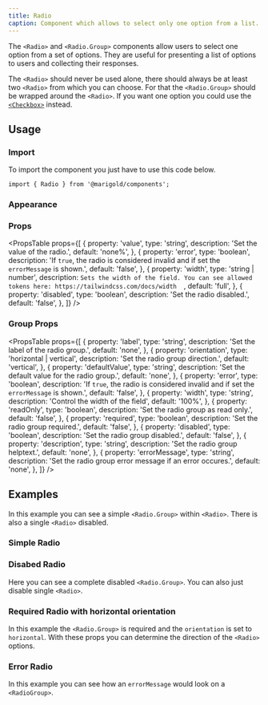 ```yaml
---
title: Radio
caption: Component which allows to select only one option from a list.
---
```


The `<Radio>` and `<Radio.Group>` components allow users to select one option from a set of options. They are useful for presenting a list of options to users and collecting their responses.

The `<Radio>` should never be used alone, there should always be at least two `<Radio>` from which you can choose. For that the `<Radio.Group>` should be wrapped around the `<Radio>`. If you want one option you could use the [`<Checkbox>`](/components/checkbox/) instead.

## Usage

### Import

To import the component you just have to use this code below.

```tsx onlyCode
import { Radio } from '@marigold/components';
```

### Appearance

<AppearanceTable component={title} />

### Props

<PropsTable
  props={[
    {
      property: 'value',
      type: 'string',
      description: 'Set the value of the radio.',
      default: 'none%',
    },
    {
      property: 'error',
      type: 'boolean',
      description:
        'If `true`, the radio is considered invalid and if set the `errorMessage` is shown.',
      default: 'false',
    },
    {
      property: 'width',
      type: 'string | number',
      description: `Sets the width of the field. You can see allowed tokens here: https://tailwindcss.com/docs/width  `,
      default: 'full',
    },
    {
      property: 'disabled',
      type: 'boolean',
      description: 'Set the radio disabled.',
      default: 'false',
    },
  ]}
/>

### Group Props

<PropsTable
  props={[
    {
      property: 'label',
      type: 'string',
      description: 'Set the label of the radio group.',
      default: 'none',
    },
    {
      property: 'orientation',
      type: 'horizontal | vertical',
      description: 'Set the radio group direction.',
      default: 'vertical',
    },
    {
      property: 'defaultValue',
      type: 'string',
      description: 'Set the default value for the radio group.',
      default: 'none',
    },
    {
      property: 'error',
      type: 'boolean',
      description:
        'If `true`, the radio is considered invalid and if set the `errorMessage` is shown.',
      default: 'false',
    },
    {
      property: 'width',
      type: 'string',
      description: 'Control the width of the field',
      default: '100%',
    },
    {
      property: 'readOnly',
      type: 'boolean',
      description: 'Set the radio group as read only.',
      default: 'false',
    },
    {
      property: 'required',
      type: 'boolean',
      description: 'Set the radio group required.',
      default: 'false',
    },
    {
      property: 'disabled',
      type: 'boolean',
      description: 'Set the radio group disabled.',
      default: 'false',
    },
    {
      property: 'description',
      type: 'string',
      description: 'Set the radio group helptext.',
      default: 'none',
    },
    {
      property: 'errorMessage',
      type: 'string',
      description: 'Set the radio group error message if an error occures.',
      default: 'none',
    },
  ]}
/>

## Examples

In this example you can see a simple `<Radio.Group>` within `<Radio>`. There is also a single `<Radio>` disabled.

### Simple Radio

<ComponentDemo file="./radio.demo.tsx" />

### Disabed Radio

Here you can see a complete disabled `<Radio.Group>`. You can also just disable single `<Radio>`.

<ComponentDemo file="./radio-disabled.demo.tsx" />

### Required Radio with horizontal orientation

In this example the `<Radio.Group>` is required and the `orientation` is set to `horizontal`. With these props you can determine the direction of the `<Radio>` options.

<ComponentDemo file="./radio-required.demo.tsx" />

### Error Radio

In this example you can see how an `errorMessage` would look on a `<RadioGroup>`.

<ComponentDemo file="./radio-error.demo.tsx" />
